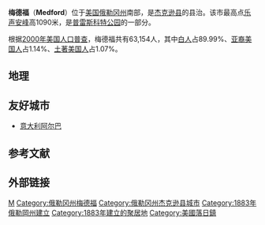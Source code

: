 {{Infobox Settlement
| name = 梅德福<br />Medford
| image_skyline = Medford Oregon City Hall.jpg
| imagesize = 250px
| image_caption = 
| image_flag = 
| image_shield = 
| pushpin_map = USA Oregon
| pushpin_label_position = bottom
| subdivision_type = 国家
| subdivision_name = {{USA}}
| subdivision_type1 = [[美国行政区划|州]]
| subdivision_name1 = [[俄勒冈州|俄勒冈州]]
| subdivision_type2 = [[俄勒冈州各县列表|县]]
| subdivision_name2 =  [[杰克逊县_(俄勒冈州)|杰克逊县]]
| elevation_m = 421
| elevation_ft = 
| area_total_km2 = 56.2
| population_as_of = 2000年
| population_total = 63154
| population_density_km2 = auto
| timezone = [[PST|PST]]
| utc_offset = -8
| timezone_DST = [[PDT|PDT]]
| utc_offset_DST = -7
| latd = 42
| latm = 19
| lats = 55
| latNS = N
| longd = 122
| longm = 51
| longs = 43
| longEW = W
| website =  
}}
'''梅德福'''（'''Medford'''）位于[[美国|美国]][[俄勒冈州|俄勒冈州]]南部，是[[杰克逊县_(俄勒冈州)|杰克逊县]]的县治。该市最高点[[乐声安峰|乐声安峰]]高1090米，是[[普雷斯科特公园|普雷斯科特公园]]的一部分。

根据[[2000年美国人口普查|2000年美国人口普查]]，梅德福共有63,154人，其中[[白人|白人]]占89.99%、[[亚裔美国人|亚裔美国人]]占1.14%、[[土著美国人|土著美国人]]占1.07%。

==地理==
{{Weather box|width=auto
|location = 俄勒冈州梅德福（1991–2020年正常值，1911年至今极端数据）
|metric first = Y
|single line = Y
|collapsed = Y
| Jan high F = 48.2
| Feb high F = 54.2
| Mar high F = 59.4
| Apr high F = 64.6
| May high F = 73.9
| Jun high F = 81.5
| Jul high F = 91.6
| Aug high F = 91.1
| Sep high F = 84.3
| Oct high F = 70.1
| Nov high F = 54.0
| Dec high F = 46.1
|year high F = 68.3
| Jan low F = 32.5
| Feb low F = 33.9
| Mar low F = 37.2
| Apr low F = 41.0
| May low F = 46.9
| Jun low F = 52.3
| Jul low F = 58.6
| Aug low F = 57.9
| Sep low F = 51.2
| Oct low F = 42.1
| Nov low F = 36.4
| Dec low F = 32.6
|year low F = 43.6
<!--
“1. Location »”里选本站
“2. Product »”里选“Monthly summarized data”
“3. Options »”第一选项“Year range：”里填1991-2020，再选“Max temp”或者“Min temp”的默认后，再将结果贴入表格
-->
| Jan avg record high F = 61.7
| Feb avg record high F = 67.0
| Mar avg record high F = 75.2
| Apr avg record high F = 83.6
| May avg record high F = 91.8
| Jun avg record high F = 98.2
| Jul avg record high F =103.8
| Aug avg record high F =103.4
| Sep avg record high F = 99.3
| Oct avg record high F = 86.8
| Nov avg record high F = 68.8
| Dec avg record high F = 60.9
|year avg record high F =105.9
| Jan avg record low F = 21.9
| Feb avg record low F = 23.9
| Mar avg record low F = 27.3
| Apr avg record low F = 30.7
| May avg record low F = 35.1
| Jun avg record low F = 42.1
| Jul avg record low F = 49.2
| Aug avg record low F = 48.7
| Sep avg record low F = 40.7
| Oct avg record low F = 30.6
| Nov avg record low F = 24.6
| Dec avg record low F = 20.2
|year avg record low F = 17.6
| Jan record high F = 71
| Feb record high F = 79
| Mar record high F = 86
| Apr record high F = 96
| May record high F =103
| Jun record high F =115
| Jul record high F =115
| Aug record high F =114
| Sep record high F =110
| Oct record high F = 99
| Nov record high F = 80
| Dec record high F = 72

| Jan record low F = −3
| Feb record low F = 6
| Mar record low F = 14
| Apr record low F = 21
| May record low F = 28
| Jun record low F = 31
| Jul record low F = 38
| Aug record low F = 39
| Sep record low F = 29
| Oct record low F = 18
| Nov record low F = 10
| Dec record low F = −10
|precipitation colour = green
| Jan precipitation inch = 2.72
| Feb precipitation inch = 1.96
| Mar precipitation inch = 1.81
| Apr precipitation inch = 1.51
| May precipitation inch = 1.34
| Jun precipitation inch = 0.68
| Jul precipitation inch = 0.24
| Aug precipitation inch = 0.33
| Sep precipitation inch = 0.48
| Oct precipitation inch = 1.22
| Nov precipitation inch = 2.61
| Dec precipitation inch = 3.53
|year precipitation inch =18.43
| Jul snow inch = 0.0
| Aug snow inch = 0.0
| Sep snow inch = 0.0
| Oct snow inch = 0.0
| Nov snow inch = 0.1
| Dec snow inch = 0.9
| Jan snow inch = 1.0
| Feb snow inch = 1.2
| Mar snow inch = 0.2
| Apr snow inch = 0.0
| May snow inch = 0.0
| Jun snow inch = 0.0
|year snow inch = 3.4
|unit precipitation days = 0.01 in
|Jan precipitation days = 13.5
|Feb precipitation days = 11.6
|Mar precipitation days = 12.6
|Apr precipitation days = 11.4
|May precipitation days =  8.7
|Jun precipitation days =  4.2
|Jul precipitation days =  1.9
|Aug precipitation days =  1.6
|Sep precipitation days =  3.1
|Oct precipitation days =  7.5
|Nov precipitation days = 12.9
|Dec precipitation days = 14.4
|year precipitation days=
|unit snow days = 0.1 in
|Jan snow days = 0.9
|Feb snow days = 1.2
|Mar snow days = 0.3
|Apr snow days = 0.1
|May snow days = 0.0
|Jun snow days = 0.0
|Jul snow days = 0.0
|Aug snow days = 0.0
|Sep snow days = 0.0
|Oct snow days = 0.0
|Nov snow days = 0.2
|Dec snow days = 1.0
|year snow days=
|source 1 = NOAA<ref name="airport 1991-2020 normals">{{cite web |format=pdf |url=https://www.ncei.noaa.gov/access/services/data/v1?dataset=normals-monthly-1991-2020&startDate=0001-01-01&endDate=9996-12-31&stations=USW00024225&format=pdf |publisher=National Oceanic and Atmospheric Administration |title=Summary of Monthly Normals 1991–2020 |access-date=2021-06-28 |archive-date=2021-06-28 |archive-url=https://web.archive.org/web/20210628230514/https://www.ncei.noaa.gov/access/services/data/v1?dataset=normals-monthly-1991-2020&startDate=0001-01-01&endDate=9996-12-31&stations=USW00024225&format=pdf |dead-url=no }}</ref><ref name = "NWS Medford, OR">{{cite web |url = https://w2.weather.gov/climate/xmacis.php?wfo=mfr |title = NowData – NOAA Online Weather Data |publisher = [[National_Oceanic_and_Atmospheric_Administration|National Oceanic and Atmospheric Administration]] |accessdate = 2021-06-28 |archive-date = 2015-09-05 |archive-url = https://web.archive.org/web/20150905101213/http://w2.weather.gov/climate/xmacis.php?wfo=mfr |dead-url = no }}</ref>
}}

== 友好城市 ==
* {{flagicon|Italy}}[[意大利|意大利]][[阿尔巴_(库内奥省)|阿尔巴]]

== 参考文献 ==
{{reflist}}

== 外部链接 ==
{{Authority control}}
{{Oregon-stub}}

[[Category:俄勒冈州城市|M]]
[[Category:俄勒冈州梅德福|Category:俄勒冈州梅德福]]
[[Category:俄勒冈州杰克逊县城市|Category:俄勒冈州杰克逊县城市]]
[[Category:1883年俄勒岡州建立|Category:1883年俄勒岡州建立]]
[[Category:1883年建立的聚居地|Category:1883年建立的聚居地]]
[[Category:美國落日鎮|Category:美國落日鎮]]